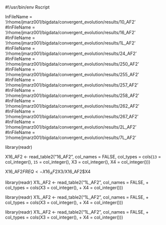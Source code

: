 #!/usr/bin/env Rscript

InFileName = '/rhome/jmarz001/bigdata/convergent_evolution/results/10_AF2'
#InFileName = '/rhome/jmarz001/bigdata/convergent_evolution/results/16_AF2'
#InFileName = '/rhome/jmarz001/bigdata/convergent_evolution/results/1L_AF2'
#InFileName = '/rhome/jmarz001/bigdata/convergent_evolution/results/24_AF2'
#InFileName = '/rhome/jmarz001/bigdata/convergent_evolution/results/250_AF2'
#InFileName = '/rhome/jmarz001/bigdata/convergent_evolution/results/255_AF2'
#InFileName = '/rhome/jmarz001/bigdata/convergent_evolution/results/257_AF2'
#InFileName = '/rhome/jmarz001/bigdata/convergent_evolution/results/258_AF2'
#InFileName = '/rhome/jmarz001/bigdata/convergent_evolution/results/262_AF2'
#InFileName = '/rhome/jmarz001/bigdata/convergent_evolution/results/267_AF2'
#InFileName = '/rhome/jmarz001/bigdata/convergent_evolution/results/2L_AF2'
#InFileName = '/rhome/jmarz001/bigdata/convergent_evolution/results/7L_AF2'

library(readr)

X16_AF2 <- read_table2("16_AF2", col_names = FALSE,
    col_types = cols(`13` = col_integer(),
        `15` = col_integer(), X3 = col_integer(),
        X4 = col_integer()))

X16_AF2$FREQ <- X16_AF2$X3/X16_AF2$X4

library(readr)
X1L_AF2 <- read_table2("1L_AF2", col_names = FALSE,
+     col_types = cols(X3 = col_integer(),
+         X4 = col_integer()))

library(readr)
X1L_AF2 <- read_table2("1L_AF2", col_names = FALSE,
+     col_types = cols(X3 = col_integer(),
+         X4 = col_integer()))

library(readr)
X1L_AF2 <- read_table2("1L_AF2", col_names = FALSE,
+     col_types = cols(X3 = col_integer(),
+         X4 = col_integer()))
